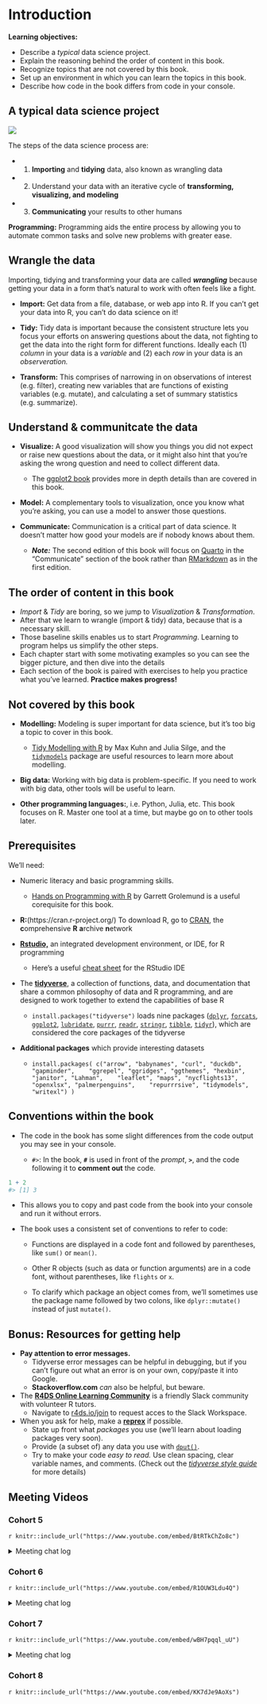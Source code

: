 # Introduction

**Learning objectives:**

- Describe a *typical* data science project.
- Explain the reasoning behind the order of content in this book.
- Recognize topics that are not covered by this book.
- Set up an environment in which you can learn the topics in this book.
- Describe how code in the book differs from code in your console.


## A typical data science project

![](images/data-science.png)


The steps of the data science process are:

- (1) **Importing** and **tidying** data, also known as wrangling data
- (2) Understand your data with an iterative cycle of **transforming, visualizing, and modeling** 
- (3) **Communicating** your results to other humans

**Programming:** Programming aids the entire process by allowing you to automate common tasks and solve new problems with greater ease.

## Wrangle the data

Importing, tidying and transforming your data are called ***wrangling*** because getting your data in a form that’s natural to work with often feels like a fight.

- **Import:** Get data from a file, database, or web app into R. If you can’t get your data into R, you can’t do data science on it!

- **Tidy:** Tidy data is important because the consistent structure lets you focus your efforts on answering questions about the data, not fighting to get the data into the right form for different functions. Ideally each (1) *column* in your data is a *variable* and (2) each *row* in your data is an *observeration.*

- **Transform:** This comprises of narrowing in on observations of interest (e.g. filter), creating new variables that are functions of existing variables (e.g. mutate), and calculating a set of summary statistics (e.g. summarize).

## Understand & communitcate the data
- **Visualize:** A good visualization will show you things you did not expect or raise new questions about the data, or it might also hint that you’re asking the wrong question and need to collect different data. 
  - The [ggplot2 book](http://ggplot2-book.org/) provides more in depth details than are covered in this book.

- **Model:** A complementary tools to visualization, once you know what you're asking, you can use a model to answer those questions. 

- **Communicate:** Communication is a critical part of data science. It doesn't matter how good your models are if nobody knows about them.

  - ***Note:*** The second edition of this book will focus on [Quarto](https://quarto.org/) in the "Communicate" section of the book rather than [RMarkdown](https://quarto.org/) as in the first edition.
  


## The order of content in this book

- *Import* & *Tidy* are boring, so we jump to *Visualization* & *Transformation*.
- After that we learn to wrangle (import & tidy) data, because that is a necessary skill.
- Those baseline skills enables us to start *Programming*. Learning to program helps us simplify the other steps.
- Each chapter start with some motivating examples so you can see the bigger picture, and then dive into the details
- Each section of the book is paired with exercises to help you practice what you’ve learned. **Practice makes progress!**

## Not covered by this book

- **Modelling:** Modeling is super important for data science, but it’s too big a topic to cover in this book.
  - [Tidy Modelling with R](https://www.tmwr.org/) by Max Kuhn and Julia Silge, and the [`tidymodels`](https://www.tidymodels.org/) package are useful resources to learn more about modelling.

- **Big data:** Working with big data is problem-specific. If you need to work with big data, other tools will be useful to learn.

- **Other programming languages:**, i.e. Python, Julia, etc. This book focuses on R. Master one tool at a time, but maybe go on to other tools later.


## Prerequisites

We'll need:

- Numeric literacy and basic programming skills.
  - [Hands on Programming with R](https://rstudio-education.github.io/hopr/) by Garrett Grolemund is a useful corequisite for this book.
- **R:**(https://cran.r-project.org/) To download R, go to [CRAN](https://cloud.r-project.org), the **c**omprehensive **R** **a**rchive **n**etwork 


- [**Rstudio,**](https://posit.co/download/rstudio-desktop/) an integrated development environment, or IDE, for R programming
  - Here's a useful [cheat sheet](https://rstudio.github.io/cheatsheets/html/rstudio-ide.html) for the RStudio IDE


- The [**tidyverse**](https://tidyverse.tidyverse.org/), a collection of functions, data, and documentation that share a common philosophy of data and R programming, and are designed to work together to extend the capabilities of base R

  - `install.packages("tidyverse")` loads nine packages ([`dplyr`](https://dplyr.tidyverse.org/), [`forcats`](https://forcats.tidyverse.org/), [`ggplot2`](https://ggplot2.tidyverse.org/), [`lubridate`](https://github.com/tidyverse/lubridate), [`purrr`](https://purrr.tidyverse.org/), [`readr`](https://readr.tidyverse.org/), [`stringr`](https://stringr.tidyverse.org/), [`tibble`](https://tibble.tidyverse.org/), [`tidyr`](https://tidyr.tidyverse.org/)), which are considered the core packages of the tidyverse


- **Additional packages** which provide interesting datasets
  - `install.packages(
  c("arrow", "babynames", "curl", "duckdb", "gapminder", 
    "ggrepel", "ggridges", "ggthemes", "hexbin", "janitor", "Lahman", 
    "leaflet", "maps", "nycflights13", "openxlsx", "palmerpenguins", 
    "repurrrsive", "tidymodels", "writexl")
  )`

## Conventions within the book


- The code in the book has some slight differences from the code output you may see in your console.

  - `#>`: In the book, **`#`** is used in front of the *prompt*, **`>`**, and the code following it to **comment out** the code. 


```r
1 + 2
#> [1] 3
```

  - This allows you to copy and past code from the book into your console and run it without errors.


- The book uses a consistent set of conventions to refer to code:

  - Functions are displayed in a code font and followed by parentheses, like `sum()` or `mean()`.

  - Other R objects (such as data or function arguments) are in a code font, without parentheses, like `flights` or `x`.

  - To clarify which package an object comes from, we’ll sometimes use the package name followed by two colons, like `dplyr::mutate()` instead of just `mutate()`. 



## Bonus: Resources for getting help

- **Pay attention to error messages.** 
  - Tidyverse error messages can be helpful in debugging, but if you can't figure out what an error is on your own, copy/paste it into Google.
  - **Stackoverflow.com** *can* also be helpful, but beware.
- The [**R4DS Online Learning Community**](r4ds.io/join) is a friendly Slack community with volunteer R tutors.
  - Navigate to [r4ds.io/join](r4ds.io/join) to request acces to the Slack Workspace.
- When you ask for help, make a [**reprex**](https://reprex.tidyverse.org/) if possible.
  - State up front what *packages* you use (we'll learn about loading packages very soon).
  - Provide (a subset of) any data you use with [`dput()`](https://www.rdocumentation.org/packages/base/versions/3.6.2/topics/dput).
  - Try to make your code *easy to read.* Use clean spacing, clear variable names, and comments. (Check out the [*tidyverse style guide*](https://style.tidyverse.org/) for more details)


## Meeting Videos

### Cohort 5

`r knitr::include_url("https://www.youtube.com/embed/BtRTkChZo8c")`

<details>
  <summary> Meeting chat log </summary>
  
```
00:18:00	Morgan Grovenburg:	I have to leave early today. Also, I'd normally have my video on, but my kid is currently using me as a jungle gym
00:21:19	Susie Neilson:	Link to our team’s work :) https://www.sfchronicle.com/data/
00:22:40	Morgan Grovenburg:	I know what talk you're talking about
00:23:10	Wai-Yin:	Data journalism’s wikipedia article  https://en.wikipedia.org/wiki/Data_journalism
00:49:59	Ryan Metcalf:	Great question Susie! I consider “Big Data” anything I can’t open in a conventional service. Using scripting languages helps with managing overhead (Cost [not monetary], time of process, processing capability, etc…).
01:00:14	Njoki Njuki Lucy:	data.table has the similar syntax as the base R package.
01:17:46	Jon Harmon (jonthegeek):	r4ds.io/r4ds
```
</details>

### Cohort 6

`r knitr::include_url("https://www.youtube.com/embed/R1OUW3Ldu4Q")`

<details>
  <summary> Meeting chat log </summary>
  
```
00:09:03	Matthew Efoli:	Good day everyone
00:09:16	Trisha Adamus(she/her):	Hi
00:09:39	Shannon:	Good morning, everyone :)
00:09:45	Adeyemi Olusola:	hello.
00:09:56	Marielena Soilemezidi:	Hi all! :)
00:10:18	Adeyemi Olusola:	who is facilitating this cohort?
00:10:38	Nico Schmidt:	I think it is Daniel, at least according to Slack
00:10:59	Shannon:	I was just going to ask. Assuming we're waiting for the host?
00:11:41	Trisha Adamus(she/her):	Has anyone participate in a cohort before? I am not sure what to expect.
00:12:20	Daniel Adereti:	Hello all, reaching out to Jon. First classes are usually introductions
00:12:35	Adeyemi Olusola:	i joined cohort 5 last week just to have a feel and it was pretty interesting
00:12:37	Matthew Efoli:	@Trisha For me, No. This is my first.
00:12:45	Shannon:	I haven't. Was wondering if today is just an intro, or if we're jumping into Ch.1
00:12:45	Nico Schmidt:	Then maybe let’s start, Daniel?
00:13:23	Nico Schmidt:	If we are jumping into Chapter 1, I have already missed my homework one time
00:14:40	Shannon:	haha, me too...
00:16:41	Nico Schmidt:	Do we do this with Cameras on or off?
00:18:14	Aalekhya Reddam:	Hello everyone, unfortunately my microphone / camera aren't working right now, hope to have it figured out by next week! I'm a postdoctoral researcher in the US. My research is in environmental epidemiology and data science is a huge part of my work
00:20:39	Jon Harmon (jonthegeek):	Shared notes/slides: r4ds.io/r4ds
00:26:47	Aalekhya Reddam:	Do we usually volunteer the week ahead for the next week?
00:28:53	Aalekhya Reddam:	Thank you!
00:37:01	Matthew Efoli:	bye Jon
00:37:19	Adeyemi Olusola:	let me go
00:39:04	Nico Schmidt:	Cool!
00:39:08	Nico Schmidt:	Thanks Daniel
00:39:16	Marielena Soilemezidi:	sounds good!
00:39:47	Aalekhya Reddam:	That sounds great!
00:39:50	Shannon:	Sounds good! Thank you Daniel and Adeyemi, for volunteering for next week!
00:40:12	Trisha Adamus(she/her):	Thank you!
00:40:14	Matthew Efoli:	Thank you
00:40:28	Marielena Soilemezidi:	have a great day you all! :)
```
</details>


### Cohort 7

`r knitr::include_url("https://www.youtube.com/embed/wBH7pqql_uU")`

<details>
<summary> Meeting chat log </summary>

```
00:09:07	Oluwafemi Oyedele:	We will start in 2 minute time
00:14:02	Lucio:	yes
00:20:48	timnewby:	Hi - my microphone isn’t working.  I’m Tim from Wales.  I have a degree in Chemistry (UK) recently started a new job as Business Information Developer.  Keen to learn more about R
00:40:56	Betsy Muriithi:	yes
00:43:31	Lucio:	no question. all good
00:43:51	Dolleen Osundwa:	no question at the moment
00:43:54	Lucio:	please proceed
01:02:15	Lucio:	thank you!!
```
</details>


### Cohort 8

`r knitr::include_url("https://www.youtube.com/embed/KK7dJe9AoXs")`
